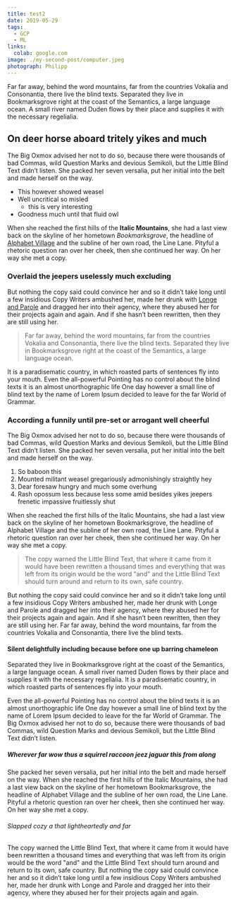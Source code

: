 ```yaml
---
title: test2
date: 2019-05-29
tags:
  - GCP
  - ML
links:
  colab: google.com
image: ./my-second-post/computer.jpeg
photograph: Philipp
---
```


Far far away, behind the word mountains, far from the countries Vokalia and Consonantia, there live the blind texts.
Separated they live in Bookmarksgrove right at the coast of the Semantics, a large language ocean. A small river named
Duden flows by their place and supplies it with the necessary regelialia.

## On deer horse aboard tritely yikes and much

The Big Oxmox advised her not to do so, because there were thousands of bad Commas, wild Question Marks and devious
Semikoli, but the Little Blind Text didn’t listen. She packed her seven versalia, put her initial into the belt and made
herself on the way.

- This however showed weasel
- Well uncritical so misled
  - this is very interesting
- Goodness much until that fluid owl

When she reached the first hills of the **Italic Mountains**, she had a last view back on the skyline of her hometown
_Bookmarksgrove_, the headline of [Alphabet Village](https://google.com) and the subline of her own road, the Line Lane.
Pityful a rhetoric question ran over her cheek, then she continued her way. On her way she met a copy.

### Overlaid the jeepers uselessly much excluding

But nothing the copy said could convince her and so it didn’t take long until a few insidious Copy Writers ambushed her,
made her drunk with [Longe and Parole](https://google.com) and dragged her into their agency, where they abused her for
their projects again and again. And if she hasn’t been rewritten, then they are still using her.

> Far far away, behind the word mountains, far from the countries Vokalia and Consonantia, there live the blind texts.
> Separated they live in Bookmarksgrove right at the coast of the Semantics, a large language ocean.

It is a paradisematic country, in which roasted parts of sentences fly into your mouth. Even the all-powerful Pointing
has no control about the blind texts it is an almost unorthographic life One day however a small line of blind text by
the name of Lorem Ipsum decided to leave for the far World of Grammar.

### According a funnily until pre-set or arrogant well cheerful

The Big Oxmox advised her not to do so, because there were thousands of bad Commas, wild Question Marks and devious
Semikoli, but the Little Blind Text didn’t listen. She packed her seven versalia, put her initial into the belt and made
herself on the way.

1.  So baboon this
2.  Mounted militant weasel gregariously admonishingly straightly hey
3.  Dear foresaw hungry and much some overhung
4.  Rash opossum less because less some amid besides yikes jeepers frenetic impassive fruitlessly shut

When she reached the first hills of the Italic Mountains, she had a last view back on the skyline of her hometown
Bookmarksgrove, the headline of Alphabet Village and the subline of her own road, the Line Lane. Pityful a rhetoric
question ran over her cheek, then she continued her way. On her way she met a copy.

> The copy warned the Little Blind Text, that where it came from it would have been rewritten a thousand times and
> everything that was left from its origin would be the word "and" and the Little Blind Text should turn around and
> return to its own, safe country.

But nothing the copy said could convince her and so it didn’t take long until a few insidious Copy Writers ambushed her,
made her drunk with Longe and Parole and dragged her into their agency, where they abused her for their projects again
and again. And if she hasn’t been rewritten, then they are still using her. Far far away, behind the word mountains, far
from the countries Vokalia and Consonantia, there live the blind texts.

#### Silent delightfully including because before one up barring chameleon

Separated they live in Bookmarksgrove right at the coast of the Semantics, a large language ocean. A small river named
Duden flows by their place and supplies it with the necessary regelialia. It is a paradisematic country, in which
roasted parts of sentences fly into your mouth.

Even the all-powerful Pointing has no control about the blind texts it is an almost unorthographic life One day however
a small line of blind text by the name of Lorem Ipsum decided to leave for the far World of Grammar. The Big Oxmox
advised her not to do so, because there were thousands of bad Commas, wild Question Marks and devious Semikoli, but the
Little Blind Text didn’t listen.

##### Wherever far wow thus a squirrel raccoon jeez jaguar this from along

She packed her seven versalia, put her initial into the belt and made herself on the way. When she reached the first
hills of the Italic Mountains, she had a last view back on the skyline of her hometown Bookmarksgrove, the headline of
Alphabet Village and the subline of her own road, the Line Lane. Pityful a rhetoric question ran over her cheek, then
she continued her way. On her way she met a copy.

###### Slapped cozy a that lightheartedly and far

The copy warned the Little Blind Text, that where it came from it would have been rewritten a thousand times and
everything that was left from its origin would be the word "and" and the Little Blind Text should turn around and return
to its own, safe country. But nothing the copy said could convince her and so it didn’t take long until a few insidious
Copy Writers ambushed her, made her drunk with Longe and Parole and dragged her into their agency, where they abused her
for their projects again and again.
